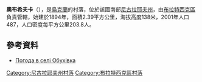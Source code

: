 {{coord|47|58|53|N|31|28|26|E|scale:100000|display=title}}

'''奧布希夫卡'''（{{lang-uk|Обухівка}}），是[[烏克蘭|烏克蘭]]的村落，位於該國南部[[尼古拉耶夫州|尼古拉耶夫州]]，由[[布拉特西克區|布拉特西克區]]負責管轄，始建於1894年，面積2.39平方公里，海拔高度138米，2001年人口487，人口密度每平方公里203.8人。

==參考資料==
* [http://weather.in.ua/ua/nikolaevskaja/18430 Погода в селі Обухівка] {{Wayback|url=http://weather.in.ua/ua/nikolaevskaja/18430 |date=20160606161412 }}

[[Category:尼古拉耶夫州村落|Category:尼古拉耶夫州村落]]
[[Category:布拉特西克區村落|Category:布拉特西克區村落]]


{{Mykolaiv-geo-stub}}